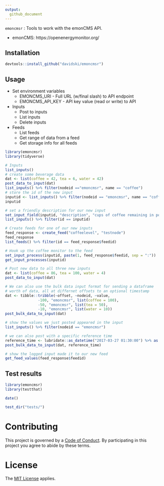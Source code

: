 ```yaml
---
output:
  github_document
---
```


`emoncmsr` : Tools to work with the emonCMS API.

- emonCMS: https://openenergymonitor.org/

## Installation
```r
devtools::install_github("davidski/emoncmsr")
```

## Usage

* Set environment variables
    * EMONCMS_URI - Full URL (w/final slash) to API endpoint
    * EMONCMS_API_KEY - API key value (read or write) to API
* Inputs
    * Post to inputs
    * List inputs
    * Delete inputs
* Feeds
    * List feeds
    * Get range of data from a feed
    * Get storage info for all feeds

```r
library(emoncmsr)
library(tidyverse)

# Inputs
list_inputs()
# create some beverage data
dat <- list(coffee = 42, tea = 6, water = 42)
post_data_to_input(dat)
list_inputs() %>% filter(nodeid =="emoncmsr", name == "coffee")
# store the id of the new input
inputid <- list_inputs() %>% filter(nodeid == "emoncmsr", name == "coffee") %>% pull(id)
inputid

# set a friendly description for our new input
set_input_field(inputid, "description", "cups of coffee remaining in pot")
list_inputs() %>% filter(id == inputid)

# Create feeds for one of our new inputs
feed_response <- create_feed("coffeelevel", "testnode")
feed_response
list_feeds() %>% filter(id == feed_response$feedid)

# Hook up the coffee monitor to the feed
set_input_process(inputid, paste(1, feed_response$feedid, sep = ":"))
get_input_processes(inputid)

# Post new data to all three new inputs
dat <- list(coffee = 86, tea = 100, water = 4)
post_data_to_input(dat)

# We can also use the bulk data input format for sending a dataframe 
# worth of data, all at differnet offsets to an optional timestamp
dat <- tibble::tribble(~offset, ~nodeid, ~value,
               -100, "emoncmsr", list(coffee = 100),
               -50, "emoncmsr", list(tea = 50),
               -10, "emoncmsr", list(water = 10))
post_bulk_data_to_input(dat)

# show the values we just posted appeared in the input
list_inputs() %>% filter(nodeid == "emoncmsr")

# we can also post with a specific reference time
reference_time <- lubridate::as_datetime("2017-03-27 01:30:00") %>% as.integer()
post_bulk_data_to_input(dat, reference_time)

# show the logged input made it to our new feed
get_feed_values(feed_response$feedid)
```

## Test results

```r
library(emoncmsr)
library(testthat)

date()

test_dir("tests/")
```

# Contributing

This project is governed by a [Code of Conduct](./CODE_OF_CONDUCT.md). By 
participating in this project you agree to abide by these terms.

# License

The [MIT License](LICENSE) applies.
